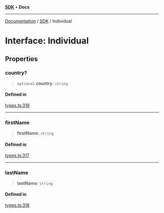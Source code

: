 [**SDK**](../index.mdx) • **Docs**

***

[Documentation](../../index.mdx) / [SDK](../README.mdx) / Individual

# Interface: Individual

## Properties

### country?

> `optional` **country**: `string`

#### Defined in

[types.ts:319](https://github.com/monerium/js-monorepo/blob/1f07b3662d18c631941e215c70068d205e95c304/packages/sdk/src/types.ts#L319)

***

### firstName

> **firstName**: `string`

#### Defined in

[types.ts:317](https://github.com/monerium/js-monorepo/blob/1f07b3662d18c631941e215c70068d205e95c304/packages/sdk/src/types.ts#L317)

***

### lastName

> **lastName**: `string`

#### Defined in

[types.ts:318](https://github.com/monerium/js-monorepo/blob/1f07b3662d18c631941e215c70068d205e95c304/packages/sdk/src/types.ts#L318)
